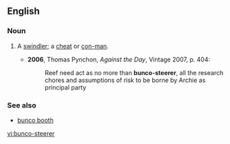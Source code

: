 ==English==
===Noun===
{{en-noun|sg=[[bunco]]-[[steerer]]}}

# {{context|US|slang}} A [[swindler]]; a [[cheat]] or [[con-man]].
#*'''2006''', Thomas Pynchon, ''Against the Day'', Vintage 2007, p. 404:
#*:Reef need act as no more than '''bunco-steerer''', all the research chores and assumptions of risk to be borne by Archie as principal party

===See also===
*[[bunco booth]]

[[vi:bunco-steerer]]